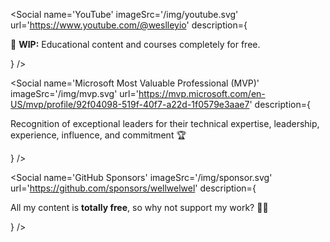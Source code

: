 
<Social
  name='LinkedIn'
  imageSrc='/img/linkedin.svg'
  url='https://www.linkedin.com/in/wellwelwel/'
  description="Development tips, content that's more technical and achievements so you can be happy together with me 🎉"
/>

<Social
  name='GitHub'
  imageSrc='/img/github.svg'
  url='https://github.com/wellwelwel'
  description="Here you'll find really interesting projects."
/>

<Social
  name='Instagram'
  imageSrc='/img/instagram.svg'
  url='https://www.instagram.com/wellwelwel/'
  description='A concert here, a cat there and out of nowhere, content about programming.'
/>

<Social
  name='YouTube'
  imageSrc='/img/youtube.svg'
  url='https://www.youtube.com/@weslleyio'
  description={
    <p>
      🚧 <strong>WIP:</strong> Educational content and courses completely for
      free.
    </p>
  }
/>

<Social
  name='Microsoft Most Valuable Professional (MVP)'
  imageSrc='/img/mvp.svg'
  url='https://mvp.microsoft.com/en-US/mvp/profile/92f04098-519f-40f7-a22d-1f0579e3aae7'
  description={
    <p>
      Recognition of exceptional leaders for their technical expertise,
      leadership, experience, influence, and commitment 🏆
    </p>
  }
/>

<Social
  name='GitHub Sponsors'
  imageSrc='/img/sponsor.svg'
  url='https://github.com/sponsors/wellwelwel'
  description={
    <p>
      All my content is <strong>totally free</strong>, so why not support my
      work? 🫶🏻
    </p>
  }
/>
